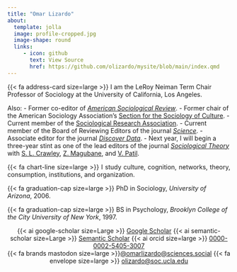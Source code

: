 ```yaml
---
title: "Omar Lizardo"
about:
  template: jolla
  image: profile-cropped.jpg
  image-shape: round
  links:
     - icon: github
       text: View Source
       href: https://github.com/olizardo/mysite/blob/main/index.qmd
---
```


<p align="justify"> 
{{< fa address-card size=large >}} I am the LeRoy Neiman Term Chair Professor of Sociology at the University of California, Los Angeles. 

Also: 
- Former co-editor of [*American Sociological Review*](https://journals.sagepub.com/home/asr).
- Former chair of the American Sociology Association's [Section for the Sociology of Culture](https://asaculturesection.org/). 
- Current member of the [Sociological Research Association](https://www.sociological-research-assoc.org/).
- Current member of the Board of Reviewing Editors of the journal [*Science*](https://www.science.org/journal/science).
- Associate editor for the journal [*Discover Data*](https://www.springer.com/journal/44248). 
- Next year, I will begin a three-year stint as one of the lead editors of the journal [*Sociological Theory*](https://journals.sagepub.com/home/stx) with [S. L. Crawley](http://sociology.usf.edu/faculty/scrawley/), [Z. Magubane](https://www.bc.edu/bc-web/schools/mcas/departments/sociology/people/faculty-directory/zine-magubane.html), and [V. Patil](https://www.linkedin.com/in/vrushali01). 
</p>

<p align="justify"> 
{{< fa chart-line size=large >}} I study culture, cognition, networks, theory, consumption, institutions, and organization.
</p>

<p align="left"> 
{{< fa graduation-cap size=large >}} PhD in Sociology, *University of Arizona*, 2006.
</p>

<p align="left"> 
{{< fa graduation-cap size=large >}} BS in Psychology, *Brooklyn College of the City University of New York*, 1997.
</p>

<center>
{{< ai google-scholar size=Large >}} [Google Scholar](https://scholar.google.com/citations?user=Lt5nMNkAAAAJ&hl=en) {{< ai semantic-scholar size=Large >}} [Semantic Scholar](https://www.semanticscholar.org/author/Omar-Lizardo/2632398) {{< ai orcid size=large >}} [0000-0002-5405-3007](https://orcid.org/0000-0002-5405-3007)<br>
{{< fa brands mastodon size=large >}}[@omarlizardo@sciences.social](https://sciences.social/@omarlizardo)
{{< fa envelope size=large >}} [olizardo@soc.ucla.edu](mailto:olizardo@soc.ucla.edu)
</center >